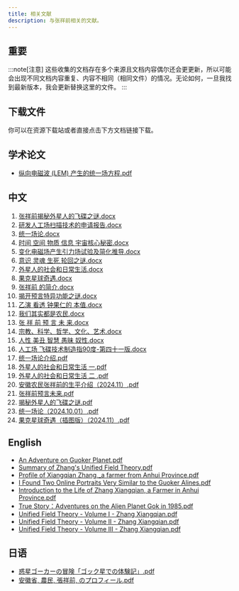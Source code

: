 ```yaml
---
title: 相关文献
description: 与张祥前相关的文献。
---
```



## 重要

:::note[注意]
这些收集的文档存在多个来源且文档内容偶尔还会更更新，所以可能会出现不同文档内容重复、内容不相同（相同文件）的情况。无论如何，一旦我找到最新版本，我会更新替换这里的文件。
:::

## 下载文件

<ReadMore>你可以在资源下载站或者直接点击下方文档链接下载。</ReadMore>

<LinkCard
  title="资源下载"
  href="https://zhangxiangqian.me/files/"
  description="文件列表 - 张祥前"
/>

<LinkCard
  title="资源下载 (GitHub)"
  href="https://github.com/unified-field-theory-org/documentation/"
  description="文件仓库(GitHub) - 张祥前"
/>

## 学术论文

- [纵向电磁波 (LEM) 产生的统一场方程.pdf](https://github.com/unified-field-theory-org/documentation/blob/main/English/Academic-Paper%EF%BC%9AUnified%20Field%20Equation%20Generated%20by%20Longitudinal%20Electromagnetic%20(LEM)%20Waves.pdf)

[//]: # (## 研究实验)

[//]: # (1. <a href="https://github.com/unified-field-theory-org/documentation/blob/main/Chinese/%E5%8F%98%E5%8C%96%E7%94%B5%E7%A3%81%E5%9C%BA%E7%94%9F%E6%88%90%E5%BC%95%E5%8A%9B%E5%9C%BA%E4%BB%A4%E4%B8%80%E5%88%87%E7%89%A9%E4%BD%93%E8%BF%90%E5%8A%A8%E7%9A%84%E8%AF%95%E9%AA%8C.docx" target="_blank">变化电磁场生成引力场令一切物体运动的试验.docx</a>)

[//]: # (2. <a href="https://github.com/unified-field-theory-org/documentation/blob/main/English/An%20experiment%20in%20which%20a%20varying%20electromagnetic%20field%20generates%20a%20gravitational%20field%20that%20causes%20all%20objects%20to%20move.pdf" target="_blank">An experiment in which a varying electromagnetic field generates a gravitational field that causes all objects to move.pdf</a>)

## 中文

1. <a href="https://github.com/unified-field-theory-org/documentation/blob/main/Chinese/1%E5%BC%A0%E7%A5%A5%E5%89%8D%E6%8F%AD%E7%A7%98%E5%A4%96%E6%98%9F%E4%BA%BA%E7%9A%84%E9%A3%9E%E7%A2%9F%E4%B9%8B%E8%B0%9C.docx" target="_blank">张祥前揭秘外星人的飞碟之谜.docx</a>
2. <a href="https://github.com/unified-field-theory-org/documentation/blob/main/Chinese/2%E7%A0%94%E5%8F%91%E4%BA%BA%E5%B7%A5%E5%9C%BA%E6%89%AB%E6%8F%8F%E6%8A%80%E6%9C%AF%E7%9A%84%E7%94%B3%E8%AF%B7%E6%8A%A5%E5%91%8A.docx" target="_blank">研发人工场扫描技术的申请报告.docx</a>
3. <a href="https://github.com/unified-field-theory-org/documentation/blob/main/Chinese/3%E7%BB%9F%E4%B8%80%E5%9C%BA%E8%AE%BA.docx" target="_blank">统一场论.docx</a>
4. <a href="https://github.com/unified-field-theory-org/documentation/blob/main/Chinese/4%E6%97%B6%E9%97%B4%20%E7%A9%BA%E9%97%B4%20%20%E7%89%A9%E8%B4%A8%20%E4%BF%A1%E6%81%AF%20%E5%AE%87%E5%AE%99%E6%A0%B8%E5%BF%83%E7%A7%98%E5%AF%86.docx" target="_blank">时间 空间 物质 信息 宇宙核心秘密.docx</a>
5. <a href="https://github.com/unified-field-theory-org/documentation/blob/main/Chinese/5%E5%8F%98%E5%8C%96%E7%94%B5%E7%A3%81%E5%9C%BA%E4%BA%A7%E7%94%9F%E5%BC%95%E5%8A%9B%E5%9C%BA%E8%AF%95%E9%AA%8C%E5%8F%8A%E7%AE%80%E5%8C%96%E6%8E%A8%E5%AF%BC.docx" target="_blank">变化电磁场产生引力场试验及简化推导.docx</a>
6. <a href="https://github.com/unified-field-theory-org/documentation/blob/main/Chinese/6%E6%84%8F%E8%AF%86%20%E7%81%B5%E9%AD%82%20%20%E7%94%9F%E6%AD%BB%20%E8%BD%AE%E5%9B%9E%E4%B9%8B%E8%B0%9C.docx" target="_blank">意识 灵魂 生死 轮回之谜.docx</a>
7. <a href="https://github.com/unified-field-theory-org/documentation/blob/main/Chinese/7%E5%A4%96%E6%98%9F%E4%BA%BA%E7%9A%84%E7%A4%BE%E4%BC%9A%E5%92%8C%E6%97%A5%E5%B8%B8%E7%94%9F%E6%B4%BB.docx" target="_blank">外星人的社会和日常生活.docx</a>
8. <a href="https://github.com/unified-field-theory-org/documentation/blob/main/Chinese/8%E6%9E%9C%E5%85%8B%E6%98%9F%E7%90%83%E5%A5%87%E9%81%87.docx" target="_blank">果克星球奇遇.docx</a>
9. <a href="https://github.com/unified-field-theory-org/documentation/blob/main/Chinese/9%20%E5%BC%A0%E7%A5%A5%E5%89%8D%20%E7%9A%84%E7%AE%80%E4%BB%8B.docx" target="_blank">张祥前 的简介.docx</a>
10. <a href="https://github.com/unified-field-theory-org/documentation/blob/main/Chinese/10%E6%8F%AD%E5%BC%80%E9%A2%84%E8%A8%80%E7%89%B9%E5%BC%82%E5%8A%9F%E8%83%BD%E4%B9%8B%E8%B0%9C.docx" target="_blank">揭开预言特异功能之谜.docx</a>
11. <a href="https://github.com/unified-field-theory-org/documentation/blob/main/Chinese/11%E4%B9%99%E6%BC%94%20%E7%9C%8B%E9%80%8F%20%E9%92%9F%E6%9E%9C%E4%BB%81%E7%9A%84%20%E6%9C%AC%E5%80%BC.docx" target="_blank">乙演 看透 钟果仁的 本值.docx</a>
12. <a href="https://github.com/unified-field-theory-org/documentation/blob/main/Chinese/12%E6%88%91%E4%BB%AC%E5%85%B6%E5%AE%9E%E9%83%BD%E6%98%AF%E5%86%9C%E6%B0%91.docx" target="_blank">我们其实都是农民.docx</a>
13. <a href="https://github.com/unified-field-theory-org/documentation/blob/main/Chinese/13%20%E5%BC%A0%20%E7%A5%A5%20%E5%89%8D%20%E9%A2%84%20%E8%A8%80%20%E6%9C%AA%20%E6%9D%A5.docx" target="_blank">张 祥 前 预 言 未 来.docx</a>
14. <a href="https://github.com/unified-field-theory-org/documentation/blob/main/Chinese/14%E5%AE%97%E6%95%99%E3%80%81%E7%A7%91%E5%AD%A6%E3%80%81%E5%93%B2%E5%AD%A6%E3%80%81%E6%96%87%E5%8C%96%E3%80%81%E8%89%BA%E6%9C%AF.docx" target="_blank">宗教、科学、哲学、文化、艺术.docx</a>
15. <a href="https://github.com/unified-field-theory-org/documentation/blob/main/Chinese/15%E4%BA%BA%E6%80%A7%20%20%E7%BE%8E%E4%B8%91%20%20%E6%99%BA%E6%85%A7%20%20%E6%84%9A%E6%98%A7%20%20%E5%A5%B4%E6%80%A7.docx" target="_blank">人性 美丑 智慧 愚昧 奴性.docx</a>
16. <a href="https://github.com/unified-field-theory-org/documentation/blob/main/Chinese/16%20%E4%BA%BA%E5%B7%A5%E5%9C%BA%20%E9%A3%9E%E7%A2%9F%E6%8A%80%E6%9C%AF%E5%88%B6%E9%80%A0%E6%8C%8790%E5%BA%A6-%E7%AC%AC%E5%9B%9B%E5%8D%81%E4%B8%80%E7%89%88.docx" target="_blank">人工场 飞碟技术制造指90度-第四十一版.docx</a>
17. <a href="https://github.com/unified-field-theory-org/documentation/blob/main/Chinese/17%20%E7%BB%9F%E4%B8%80%E5%9C%BA%E8%AE%BA%E4%BB%8B%E7%BB%8D.pdf" target="_blank">统一场论介绍.pdf</a>
18. <a href="https://github.com/unified-field-theory-org/documentation/blob/main/Chinese/%E5%A4%96%E6%98%9F%E4%BA%BA%E7%9A%84%E7%A4%BE%E4%BC%9A%E5%92%8C%E6%97%A5%E5%B8%B8%E7%94%9F%E6%B4%BB%20%E4%B8%80.pdf" target="_blank">外星人的社会和日常生活 一.pdf</a>
19. <a href="https://github.com/unified-field-theory-org/documentation/blob/main/Chinese/%E5%A4%96%E6%98%9F%E4%BA%BA%E7%9A%84%E7%A4%BE%E4%BC%9A%E5%92%8C%E6%97%A5%E5%B8%B8%E7%94%9F%E6%B4%BB%20%E4%BA%8C%20.pdf" target="_blank">外星人的社会和日常生活 二 .pdf</a>
20. <a href="https://github.com/unified-field-theory-org/documentation/blob/main/Chinese/%E5%AE%89%E5%BE%BD%E5%86%9C%E6%B0%91%E5%BC%A0%E7%A5%A5%E5%89%8D%E7%9A%84%E7%94%9F%E5%B9%B3%E4%BB%8B%E7%BB%8D%EF%BC%882024.11%EF%BC%89.pdf" target="_blank">安徽农民张祥前的生平介绍（2024.11）.pdf</a>
21. <a href="https://github.com/unified-field-theory-org/documentation/blob/main/Chinese/%E5%BC%A0%E7%A5%A5%E5%89%8D%E9%A2%84%E8%A8%80%E6%9C%AA%E6%9D%A5.pdf" target="_blank">张祥前预言未来.pdf</a>
22. <a href="https://github.com/unified-field-theory-org/documentation/blob/main/Chinese/%E6%8F%AD%E7%A7%98%E5%A4%96%E6%98%9F%E4%BA%BA%E7%9A%84%E9%A3%9E%E7%A2%9F%E4%B9%8B%E8%B0%9C.pdf" target="_blank">揭秘外星人的飞碟之谜.pdf</a>
23. <a href="https://github.com/unified-field-theory-org/documentation/blob/main/Chinese/%E7%BB%9F%E4%B8%80%E5%9C%BA%E8%AE%BA%EF%BC%882024.10.01%EF%BC%89.pdf" target="_blank">统一场论（2024.10.01）.pdf</a>
24. <a href="https://github.com/unified-field-theory-org/documentation/blob/main/Chinese/%E6%9E%9C%E5%85%8B%E6%98%9F%E7%90%83%E5%A5%87%E9%81%87%EF%BC%88%E6%8F%92%E5%9B%BE%E7%89%88%EF%BC%89%EF%BC%882024.11%EF%BC%89.pdf" target="_blank">果克星球奇遇（插图版）（2024.11）.pdf</a>

## English

- <a href="https://github.com/unified-field-theory-org/documentation/blob/main/English/An%20Adventure%20to%20Guoker%20Planet.pdf" target="_blank">An Adventure on Guoker Planet.pdf</a>
- <a href="https://github.com/unified-field-theory-org/documentation/blob/main/English/Summary%20of%20Zhangs%20Unified%20Field%20Theory.pdf" target="_blank">Summary of Zhang's Unified Field Theory.pdf</a>
- <a href="https://github.com/unified-field-theory-org/documentation/blob/main/English/Profile%20of%20Xiangqian%20Zhang%20a%20farmer%20from%20Anhui%20Province.pdf" target="_blank">Profile of Xiangqian Zhang,_a farmer from Anhui Province.pdf</a>
- <a href="https://github.com/unified-field-theory-org/documentation/blob/main/English/I%20Found%20Two%20Online%20Portraits%20Very%20Similar%20to%20the%20Guoker%20Alines.pdf" target="_blank">I Found Two Online Portraits Very Similar to the Guoker Alines.pdf</a>
- <a href="https://github.com/unified-field-theory-org/documentation/blob/main/English/Introduction%20to%20the%20Life%20of%20Zhang%20Xiangqian%2C%20a%20Farmer%20in%20Anhui%20Province.pdf" target="_blank">Introduction to the Life of Zhang Xiangqian, a Farmer in Anhui Province.pdf</a>
- <a href="https://github.com/unified-field-theory-org/documentation/blob/main/English/True%20Story%EF%BC%9AAdventures%20on%20the%20Alien%20Planet%20Gok%20in%201985.pdf" target="_blank">True Story：Adventures on the Alien Planet Gok in 1985.pdf</a>
- <a href="https://github.com/unified-field-theory-org/documentation/blob/main/English/Unified%20Field%20Theory%20-%20Volume%20I%20-%20Zhang%20Xiangqian.pdf" target="_blank">Unified Field Theory - Volume I - Zhang Xiangqian.pdf</a>
- <a href="https://github.com/unified-field-theory-org/documentation/blob/main/English/Unified%20Field%20Theory%20-%20Volume%20II%20-%20Zhang%20Xiangqian.pdf" target="_blank">Unified Field Theory - Volume II - Zhang Xiangqian.pdf</a>
- <a href="https://github.com/unified-field-theory-org/documentation/blob/main/English/Unified%20Field%20Theory%20-%20Volume%20III%20-%20Zhang%20Xiangqian.pdf" target="_blank">Unified Field Theory - Volume III - Zhang Xiangqian.pdf</a>

## 日语
- <a href="https://github.com/unified-field-theory-org/documentation/blob/main/Japanese/%E6%83%91%E6%98%9F%E3%82%B4%E3%83%BC%E3%82%AB%E3%83%BC%E3%81%AE%E5%86%92%E9%99%BA%E3%80%8C%E3%82%B4%E3%83%83%E3%82%AF%E6%98%9F%E3%81%A7%E3%81%AE%E4%BD%93%E9%A8%93%E8%A8%98%E3%80%8D.pdf" target="_blank">惑星ゴーカーの冒険「ゴック星での体験記」.pdf</a>
- <a href="https://github.com/unified-field-theory-org/documentation/blob/main/Japanese/%E5%AE%89%E5%BE%BD%E7%9C%81%2C%20%E8%BE%B2%E6%B0%91%2C%20%E5%BC%B5%E7%A5%A5%E5%89%8D%2C%20%E3%81%AE%E3%83%97%E3%83%AD%E3%83%95%E3%82%A3%E3%83%BC%E3%83%AB.pdf" target="_blank">安徽省, 農民, 張祥前, のプロフィール.pdf</a>
